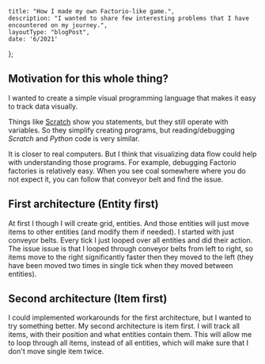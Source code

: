 
	title: "How I made my own Factorio-like game.",
	description: "I wanted to share few interesting problems that I have encountered on my journey.",
	layoutType: "blogPost",
	date: '6/2021'
};

## Motivation for this whole thing?

I wanted to create a simple visual programming language that makes it easy to track data visually.

Things like [Scratch](https://scratch.mit.edu/) show you statements, but they still operate with variables.
So they simplify creating programs, but reading/debugging _Scratch_ and _Python_ code is very similar.

It is closer to real computers. But I think that visualizing data flow could help with understanding those programs.
For example, debugging Factorio factories is relatively easy.
When you see coal somewhere where you do not expect it, you can follow that conveyor belt and find the issue.

## First architecture (Entity first)

At first I though I will create grid, entities.
And those entities will just move items to other entities (and modify them if needed).
I started with just conveyor belts.
Every tick I just looped over all entities and did their action.
The issue issue is that I looped through conveyor belts from left to right, so items move to the right significantly faster then they moved to the left (they have been moved two times in single tick when they moved between entities).

## Second architecture (Item first)

I could implemented workarounds for the first architecture, but I wanted to try something better.
My second architecture is item first.
I will track all items, with their position and what entities contain them. This will allow me to loop through all items, instead of all entities, which will make sure that I don't move single item twice.
